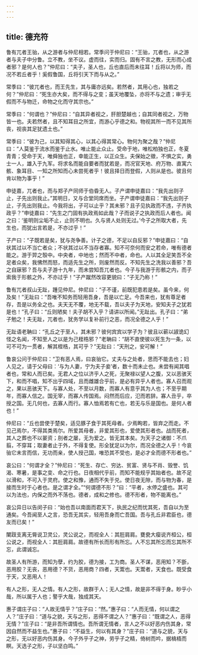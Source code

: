 ```yaml
---
---
---
```

title: 德充符
---



鲁有兀者王骀，从之游者与仲尼相若。常季问于仲尼曰：“王骀，兀者也，从之游者与夫子中分鲁。立不教，坐不议。虚而往，实而归。固有不言之教，无形而心成者邪？是何人也？”仲尼曰：“夫子，圣人也，丘也直后而未往耳！丘将以为师，而况不若丘者乎！奚假鲁国，丘将引天下而与从之。”

常季曰：“彼兀者也，而王先生，其与庸亦远矣。若然者，其用心也，独若之何？”仲尼曰：“死生亦大矣，而不得与之变；虽天地覆坠，亦将不与之遗；审乎无假而不与物迁，命物之化而守其宗也。”

常季曰：“何谓也？”仲尼曰：“自其异者视之，肝胆楚越也；自其同者视之，万物皆一也。夫若然者，且不知耳目之所宜，而游心乎德之和。物视其所一而不见其所丧，视丧其足犹遗土也。”

常季曰：“彼为己，以其知得其心，以其心得其常心。物何为聚之哉？”仲尼曰：“人莫鉴于流水而鉴于止水。唯止能止众止。受命于地，唯松柏独也正，冬夏青青；受命于天，唯舜独也正，幸能正生，以正众生。夫保始之徵，不惧之实，勇士一人，雄入于九军。将求名而能自要者而犹若是，而况官天地、府万物、直寓六骸、象耳目、一知之所知而心未尝死者乎！彼且择日而登假，人则从是也。彼且何肯以物为事乎！”

申徒嘉，兀者也，而与郑子产同师于伯昏无人。子产谓申徒嘉曰：“我先出则子止，子先出则我止。”其明日，又与合堂同席而坐。子产谓申徒嘉曰：“我先出则子止，子先出则我止。今我将出，子可以止乎？其未邪？且子见执政而不违，子齐执政乎？”申徒嘉曰：“先生之门固有执政焉如此哉？子而说子之执政而后人者也。闻之曰：‘鉴明则尘垢不止，止则不明也。久与贤人处则无过。’今子之所取大者，先生也，而犹出言若是，不亦过乎！”

子产曰：“子既若是矣，犹与尧争善。计子之德，不足以自反邪？”申徒嘉曰：“自状其过以不当亡者众；不状其过以不当存者寡。知不可奈何而安之若命，唯有德者能之。游于羿之彀中。中央者，中地也；然而不中者，命也。人以其全足笑吾不全足者众矣，我怫然而怒，而适先生之所，则废然而反。不知先生之洗我以善邪？吾之自寐邪？吾与夫子游十九年，而未尝知吾兀者也。今子与我游于形骸之内，而子索我于形骸之外，不亦过乎！”子产蹴然改容更貌曰：“子无乃称！”

鲁有兀者叔山无趾，踵见仲尼。仲尼曰：“子不谨，前既犯患若是矣。虽今来，何及矣！”无趾曰：“吾唯不知务而轻用吾身，吾是以亡足。今吾来也，犹有尊足者存，吾是以务全之也。夫天无不覆，地无不载，吾以夫子为天地，安知夫子之犹若是也！”孔子曰：“丘则陋矣！夫子胡不入乎？请讲以所闻。”无趾出。孔子曰：“弟子勉之！夫无趾，兀者也，犹务学以复补前行之恶，而况全德之人乎！”

无趾语老聃曰：“孔丘之于至人，其未邪？彼何宾宾以学子为？彼且以蕲以諔诡幻怪之名闻，不知至人之以是为己桎梏邪？”老聃曰：“胡不直使彼以死生为一条，以可不可为一贯者，解其桎梏，其可乎？”无趾曰：“天刑之，安可解！”

鲁哀公问于仲尼曰：“卫有恶人焉，曰哀骀它。丈夫与之处者，思而不能去也；妇人见之，请于父母曰：‘与为人妻，宁为夫子妾’者，数十而未止也。未尝有闻其唱者也，常和人而已矣。无君人之位以济乎人之死，无聚禄以望人之腹，又以恶骇天下，和而不唱，知不出乎四域，且而雌雄合乎前，是必有异乎人者也。寡人召而观之，果以恶骇天下。与寡人处，不至以月数，而寡人有意乎其为人也；不至乎期年，而寡人信之。国无宰，而寡人传国焉。闷然而后应，氾而若辞。寡人丑乎，卒授之国。无几何也，去寡人而行。寡人恤焉若有亡也，若无与乐是国也。是何人者也！”

仲尼曰：“丘也尝使于楚矣，适见豚子食于其死母者。少焉眴若，皆弃之而走。不见己焉尔，不得其类焉尔。所爱其母者，非爱其形也，爱使其形者也。战而死者，其人之葬也不以翣资；刖者之屡，无为爱之。皆无其本矣。为天子之诸御：不爪翦，不穿耳；取妻者止于外，不得复使。形全犹足以为尔，而况全德之人乎！今哀骀它未言而信，无功而亲，使人授己国，唯恐其不受也，是必才全而德不形者也。”

哀公曰：“何谓才全？”仲尼曰：“死生、存亡、穷达、贫富、贤与不肖、毁誉、饥渴、寒暑，是事之变、命之行也。日夜相代乎前，而知不能规乎其始者也。故不足以滑和，不可入于灵府。使之和豫，通而不失于兑。使日夜无隙，而与物为春，是接而生时于心者也。是之谓才全。”“何谓德不形？”曰：“平者，水停之盛也。其可以为法也，内保之而外不荡也。德者，成和之修也。德不形者，物不能离也。”

哀公异日以告闵子曰：“始也吾以南面而君天下，执民之纪而忧其死，吾自以为至通矣。今吾闻至人之言，恐吾无其实，轻用吾身而亡吾国。吾与孔丘非君臣也，德友而已矣！”

闉跂支离无脣说卫灵公，灵公说之，而视全人：其脰肩肩。甕㼜大瘿说齐桓公，桓公说之，而视全人：其脰肩肩。故德有所长而形有所忘。人不忘其所忘而忘其所不忘，此谓诚忘。

故圣人有所游，而知为孽，约为胶，德为接，工为商。圣人不谋，恶用知？不斵，恶用胶？无丧，恶用德？不货，恶用商？四者，天鬻也。天鬻者，天食也。既受食于天，又恶用人！

有人之形，无人之情。有人之形，故群于人；无人之情，故是非不得于身。眇乎小哉，所以属于人也；謷乎大哉，独成其天。

惠子谓庄子曰：“人故无情乎？”庄子曰：“然。”惠子曰：“人而无情，何以谓之人？”庄子曰：“道与之貌，天与之形，恶得不谓之人？”惠子曰：“既谓之人，恶得无情？”庄子曰：“是非吾所谓情也。吾所谓无情者，言人之不以好恶内伤其身，常因自然而不益生也。”惠子曰：“不益生，何以有其身？”庄子曰：“道与之貌，天与之形，无以好恶内伤其身。今子外乎子之神，劳乎子之精，倚树而吟，据槁梧而瞑。天选子之形，子以坚白鸣。”

